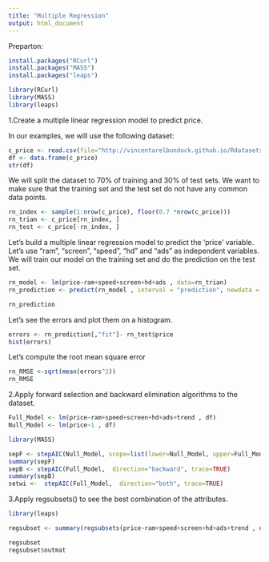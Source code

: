 ---
title: "Multiple Regression"
output: html_document
---

Preparton:
```{r}
install.packages("RCurl")
install.packages("MASS")
install.packages("leaps")

library(RCurl)
library(MASS)
library(leaps)

```


1.Create a multiple linear regression model to predict price.

In our examples, we will use the following dataset:
```{r}
c_price <- read.csv(file="http://vincentarelbundock.github.io/Rdatasets/csv/Ecdat/Computers.csv", sep = ",")
df <- data.frame(c_price)
str(df)
```

We will split the dataset to 70% of training and 30% of test sets. We want to make sure that the training set and the test set do not have any common data points.

```{r}
rn_index <- sample(1:nrow(c_price), floor(0.7 *nrow(c_price)))
rn_trian <- c_price[rn_index, ]
rn_test <- c_price[-rn_index, ]

```

Let's build a multiple linear regression model to predict the 'price' variable. Let's use “ram”, “screen”, “speed”, “hd” and “ads” as independent variables. We will train our model on the training set and do the prediction on the test set.

```{r}
rn_model <- lm(price~ram+speed+screen+hd+ads , data=rn_trian)
rn_prediction <- predict(rn_model , interval = "prediction", newdata = rn_test)

```

```{r}
rn_prediction
```

Let's see the errors and plot them on a histogram.

```{r}
errors <- rn_prediction[,"fit"]- rn_test$price
hist(errors)

```

Let's compute the root mean square error 

```{r}
rn_RMSE <-sqrt(mean(errors^2))
rn_RMSE

```

2.Apply forward selection and backward elimination algorithms to the dataset.

```{r}
Full_Model <- lm(price~ram+speed+screen+hd+ads+trend , df)
Null_Model <- lm(price~1 , df)

library(MASS)

sepF <- stepAIC(Null_Model, scope=list(lower=Null_Model, upper=Full_Model), direction="forward", trace=TRUE)
summary(sepF)
sepB <- stepAIC(Full_Model,  direction="backward", trace=TRUE)
summary(sepB)
setwi <-  stepAIC(Full_Model,  direction="both", trace=TRUE)

```

3.Apply regsubsets() to see the best combination of the attributes.

```{r}
library(leaps)

regsubset <- summary(regsubsets(price~ram+speed+screen+hd+ads+trend , df , nbest=1)) 

regsubset
regsubset$outmat
```


